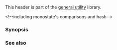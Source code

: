 {{cpp/header/title|utility}}
{{cpp/header/navbar}}

This header is part of the [[cpp/utility|general utility]] library.

{{dsc begin}}
{{dsc h1|Includes}}
{{dsc inc|cpp/header/dsc compare}}
{{dsc inc|cpp/header/dsc initializer_list}}
{{dsc h1|Namespaces}}
{{dsc|{{ttb|[[cpp/utility/rel_ops/operator_cmp|rel_ops]]}}|Provide automatic comparison operators}}
{{dsc namespace|std::rel_ops}}
{{dsc inc|cpp/utility/rel_ops/dsc operator_cmp}}
{{dsc h1|Functions}}
{{dsc inc|cpp/algorithm/dsc swap}}
{{dsc inc|cpp/utility/dsc exchange}}
{{dsc inc|cpp/utility/dsc forward}}
{{dsc inc|cpp/utility/dsc forward_like}}
{{dsc inc|cpp/utility/dsc move}}
{{dsc inc|cpp/utility/dsc move_if_noexcept}}
{{dsc inc|cpp/utility/dsc as_const}}
{{dsc inc|cpp/utility/dsc declval}}
{{dsc inc|cpp/utility/dsc to_underlying}}
{{dsc inc|cpp/utility/dsc intcmp}}
{{dsc inc|cpp/utility/dsc in_range}}
{{dsc inc|cpp/utility/dsc unreachable}}
{{dsc inc|cpp/utility/pair/dsc make_pair}}
{{dsc inc|cpp/utility/pair/dsc operator_cmp}}
{{dsc inc|cpp/utility/pair/dsc swap2}}
{{dsc inc|cpp/utility/pair/dsc get}}
{{dsc h1|Classes}}
{{dsc inc|cpp/utility/dsc pair}}
{{dsc inc|cpp/utility/dsc tuple_size}}
{{dsc inc|cpp/utility/dsc tuple_element}}
{{dsc inc|cpp/utility/pair/dsc tuple_size}}
{{dsc inc|cpp/utility/pair/dsc tuple_element}}
{{dsc inc|cpp/utility/dsc integer_sequence}}
{{dsc h2|Forward declarations}}
{{dsc header|tuple}}
{{dsc inc|cpp/utility/dsc tuple}}
{{dsc header|variant}}
{{dsc inc|cpp/utility/variant/dsc monostate}}&lt;!--including monostate's comparisons and hash--&gt;
{{dsc h1|Constants}}
{{dsc inc|cpp/utility/tuple/dsc ignore}}
{{dsc h1|Tags}}
{{dsc inc|cpp/utility/dsc piecewise_construct}}
{{dsc inc|cpp/utility/dsc in_place}}
{{dsc inc|cpp/utility/dsc nontype}}
{{dsc end}}

===Synopsis===
{{cpp/synopsis/utility}}

===See also===
{{dsc begin}}
{{dsc inc|cpp/header/dsc tuple}}
{{dsc end}}

{{langlinks|de|es|ja|ru|zh}}